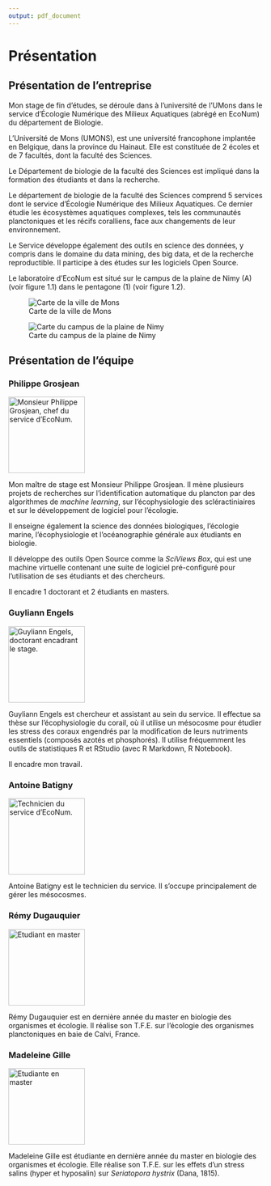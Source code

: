 ```yaml
---
output: pdf_document
---
```


# Présentation

## Présentation de l'entreprise

Mon stage de fin d'études, se déroule dans à l'université de l'UMons dans le service d'Écologie Numérique des Milieux Aquatiques (abrégé en EcoNum) du département de Biologie.


L’Université de Mons (UMONS), est une université francophone implantée en Belgique, dans la province du Hainaut. Elle est constituée de 2 écoles et de 7 facultés, dont la faculté des Sciences.

Le Département de biologie de la faculté des Sciences est impliqué dans la formation des étudiants et dans la recherche.

Le département de biologie de la faculté des Sciences comprend 5 services dont le service d'Écologie Numérique des Milieux Aquatiques. Ce dernier étudie les écosystèmes aquatiques complexes, tels les communautés planctoniques et les récifs coralliens, face aux changements de leur environnement. 

Le Service développe également des outils en science des données, y compris dans le domaine du data mining, des big data, et de la recherche reproductible. Il participe à des études sur les logiciels Open Source.

Le laboratoire d'EcoNum est situé sur le campus de la plaine de Nimy (A) (voir figure 1.1) dans le pentagone (1) (voir figure 1.2).

![Carte de la ville de Mons](../image/plan-campus.png)

![Carte du campus de la plaine de Nimy](../image/plaine-Nimy.jpg)


## Présentation de l'équipe

### Philippe Grosjean
![Monsieur Philippe Grosjean, chef du service d'EcoNum.](../image/Grosjean2.jpg){width=4cm}
<!-- \begin{figure}[h!] -->
<!-- \includegraphics[width=4cm]{../image/Grosjean2.jpg} -->
<!-- \caption{Monsieur Philippe Grosjean, chef du service d'EcoNum.} -->
<!-- \end{figure} -->


Mon maître de stage est Monsieur Philippe Grosjean. Il mène plusieurs projets de recherches sur l'identification automatique du plancton par des algorithmes de *machine learning*, sur l'écophysiologie des scléractiniaires et sur le développement de logiciel pour l'écologie.

Il enseigne également la science des données biologiques, l'écologie marine, l'écophysiologie et l'océanographie générale aux étudiants en biologie.

Il développe des outils Open Source comme la *SciViews Box*, qui est une machine virtuelle contenant une suite de logiciel pré-configuré pour l'utilisation de ses étudiants et des chercheurs.

Il encadre 1 doctorant et 2 étudiants en masters.


### Guyliann Engels

![Guyliann Engels, doctorant encadrant le stage.](../image/Guyliann.jpg){width=4cm}
<!-- \begin{figure}[h!] -->
<!-- \includegraphics[width=4cm]{../image/Guyliann.jpg} -->
<!-- \caption{Guyliann Engels, doctorant encadrant le stage.} -->
<!-- \end{figure} -->


Guyliann Engels est chercheur et assistant au sein du service. Il effectue sa thèse sur l'écophysiologie du corail, où il utilise un mésocosme pour étudier les stress des coraux engendrés par la modification de leurs nutriments essentiels (composés azotés et phosphorés). Il utilise fréquemment les outils de statistiques R et RStudio (avec R Markdown, R Notebook).

Il encadre mon travail.

### Antoine Batigny

![Technicien du service d'EcoNum.](../image/antoine2.jpg){width=4cm}
<!-- \begin{figure}[h!] -->
<!-- \includegraphics[width=4cm]{../image/antoine2.jpg} -->
<!-- \caption{Technicien du service d'EcoNum.} -->
<!-- \end{figure} -->

Antoine Batigny est le technicien du service. Il s'occupe principalement de gérer les mésocosmes. 

### Rémy Dugauquier
![Etudiant en master](../image/remy.jpg){width=4cm}
<!-- \begin{figure}[h!] -->
<!-- \includegraphics[width=4cm]{../image/remy.jpg} -->
<!-- \caption{Etudiant en master} -->
<!-- \end{figure} -->

Rémy Dugauquier est en dernière année du master en biologie des organismes et écologie. Il réalise son T.F.E. sur l'écologie des organismes planctoniques en baie de Calvi, France. 


### Madeleine Gille
![Etudiante en master](../image/madeleine.jpg){width=4cm}
<!-- \begin{figure}[h!] -->
<!-- \includegraphics[width=4cm]{../image/madeleine.jpg} -->
<!-- \caption{Etudiante en master} -->
<!-- \end{figure} -->

Madeleine Gille est étudiante en dernière année du master en biologie des organismes et écologie. Elle réalise son T.F.E. sur les effets d'un stress salins (hyper et hyposalin) sur *Seriatopora hystrix* (Dana, 1815). 
